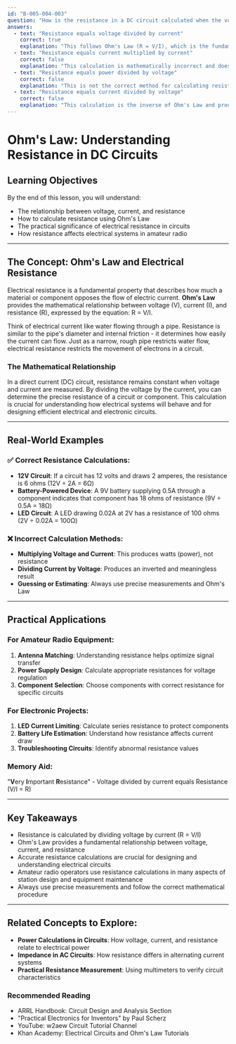 ```yaml
---
id: "B-005-004-003"
question: "How is the resistance in a DC circuit calculated when the voltage and current are known?"
answers:
  - text: "Resistance equals voltage divided by current"
    correct: true
    explanation: "This follows Ohm's Law (R = V/I), which is the fundamental equation describing the relationship between voltage, current, and resistance in electrical circuits. By dividing the voltage by the current, you determine the resistance of the circuit or component. This calculation allows you to understand how much opposition to electrical flow exists in a given circuit."
  - text: "Resistance equals current multiplied by current"
    correct: false
    explanation: "This calculation is mathematically incorrect and does not represent any standard electrical relationship. Multiplying current by itself would not produce a meaningful resistance value and violates the principles of Ohm's Law."
  - text: "Resistance equals power divided by voltage"
    correct: false
    explanation: "This is not the correct method for calculating resistance. While power (P = V × I) is related to voltage and current, dividing power by voltage does not yield resistance. This approach would produce an incorrect and meaningless result in electrical calculations."
  - text: "Resistance equals current divided by voltage"
    correct: false
    explanation: "This calculation is the inverse of Ohm's Law and produces an incorrect result. Dividing current by voltage would not provide a meaningful measure of electrical resistance and contradicts the fundamental principles of electrical circuit analysis."
---
```


# Ohm's Law: Understanding Resistance in DC Circuits

## Learning Objectives
By the end of this lesson, you will understand:
- The relationship between voltage, current, and resistance
- How to calculate resistance using Ohm's Law
- The practical significance of electrical resistance in circuits
- How resistance affects electrical systems in amateur radio

---

## The Concept: Ohm's Law and Electrical Resistance

Electrical resistance is a fundamental property that describes how much a material or component opposes the flow of electric current. **Ohm's Law** provides the mathematical relationship between voltage (V), current (I), and resistance (R), expressed by the equation: R = V/I.

Think of electrical current like water flowing through a pipe. Resistance is similar to the pipe's diameter and internal friction - it determines how easily the current can flow. Just as a narrow, rough pipe restricts water flow, electrical resistance restricts the movement of electrons in a circuit.

### The Mathematical Relationship

In a direct current (DC) circuit, resistance remains constant when voltage and current are measured. By dividing the voltage by the current, you can determine the precise resistance of a circuit or component. This calculation is crucial for understanding how electrical systems will behave and for designing efficient electrical and electronic circuits.

---

## Real-World Examples

### ✅ Correct Resistance Calculations:
- **12V Circuit**: If a circuit has 12 volts and draws 2 amperes, the resistance is 6 ohms (12V ÷ 2A = 6Ω)
- **Battery-Powered Device**: A 9V battery supplying 0.5A through a component indicates that component has 18 ohms of resistance (9V ÷ 0.5A = 18Ω)
- **LED Circuit**: A LED drawing 0.02A at 2V has a resistance of 100 ohms (2V ÷ 0.02A = 100Ω)

### ❌ Incorrect Calculation Methods:
- **Multiplying Voltage and Current**: This produces watts (power), not resistance
- **Dividing Current by Voltage**: Produces an inverted and meaningless result
- **Guessing or Estimating**: Always use precise measurements and Ohm's Law

---

## Practical Applications

### For Amateur Radio Equipment:
1. **Antenna Matching**: Understanding resistance helps optimize signal transfer
2. **Power Supply Design**: Calculate appropriate resistances for voltage regulation
3. **Component Selection**: Choose components with correct resistance for specific circuits

### For Electronic Projects:
1. **LED Current Limiting**: Calculate series resistance to protect components
2. **Battery Life Estimation**: Understand how resistance affects current draw
3. **Troubleshooting Circuits**: Identify abnormal resistance values

### Memory Aid:
"**V**ery **I**mportant **R**esistance" - Voltage divided by current equals Resistance (V/I = R)

---

## Key Takeaways

- Resistance is calculated by dividing voltage by current (R = V/I)
- Ohm's Law provides a fundamental relationship between voltage, current, and resistance
- Accurate resistance calculations are crucial for designing and understanding electrical circuits
- Amateur radio operators use resistance calculations in many aspects of station design and equipment maintenance
- Always use precise measurements and follow the correct mathematical procedure

---

## Related Concepts to Explore:
- **Power Calculations in Circuits**: How voltage, current, and resistance relate to electrical power
- **Impedance in AC Circuits**: How resistance differs in alternating current systems
- **Practical Resistance Measurement**: Using multimeters to verify circuit characteristics

### Recommended Reading
- ARRL Handbook: Circuit Design and Analysis Section
- "Practical Electronics for Inventors" by Paul Scherz
- YouTube: w2aew Circuit Tutorial Channel
- Khan Academy: Electrical Circuits and Ohm's Law Tutorials